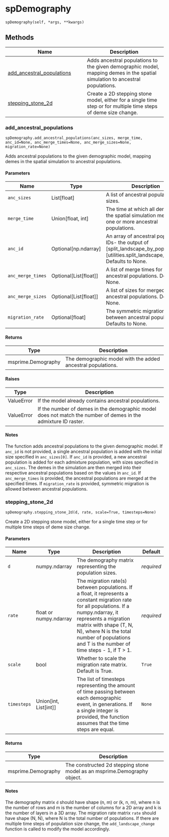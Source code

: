 # spDemography { #spaceprime.spDemography }

`spDemography(self, *args, **kwargs)`



## Methods

| Name | Description |
| --- | --- |
| [add_ancestral_populations](#spaceprime.spDemography.add_ancestral_populations) | Adds ancestral populations to the given demographic model, mapping demes in the spatial simulation to ancestral populations. |
| [stepping_stone_2d](#spaceprime.spDemography.stepping_stone_2d) | Create a 2D stepping stone model, either for a single time step or for multiple time steps of deme size change. |

### add_ancestral_populations { #spaceprime.spDemography.add_ancestral_populations }

`spDemography.add_ancestral_populations(anc_sizes, merge_time, anc_id=None, anc_merge_times=None, anc_merge_sizes=None, migration_rate=None)`

Adds ancestral populations to the given demographic model, mapping demes in the spatial simulation to ancestral populations.

#### Parameters

| Name              | Type                      | Description                                                                                                                       | Default    |
|-------------------|---------------------------|-----------------------------------------------------------------------------------------------------------------------------------|------------|
| `anc_sizes`       | List\[float\]             | A list of ancestral population sizes.                                                                                             | _required_ |
| `merge_time`      | Union\[float, int\]       | The time at which all demes in the spatial simulation merge into one or more ancestral populations.                               | _required_ |
| `anc_id`          | Optional\[np.ndarray\]    | An array of ancestral population IDs- the output of [split_landscape_by_pop][utilities.split_landscape_by_pop]. Defaults to None. | `None`     |
| `anc_merge_times` | Optional\[List\[float\]\] | A list of merge times for ancestral populations. Defaults to None.                                                                | `None`     |
| `anc_merge_sizes` | Optional\[List\[float\]\] | A list of sizes for merged ancestral populations. Defaults to None.                                                               | `None`     |
| `migration_rate`  | Optional\[float\]         | The symmetric migration rate between ancestral populations. Defaults to None.                                                     | `None`     |

#### Returns

| Type               | Description                                                 |
|--------------------|-------------------------------------------------------------|
| msprime.Demography | The demographic model with the added ancestral populations. |

#### Raises

| Type       | Description                                                                                                    |
|------------|----------------------------------------------------------------------------------------------------------------|
| ValueError | If the model already contains ancestral populations.                                                           |
| ValueError | If the number of demes in the demographic model does not match the number of demes in the admixture ID raster. |

#### Notes

The function adds ancestral populations to the given demographic model. If `anc_id` is not provided, a single ancestral population is added with the initial size specified in `anc_sizes[0]`. If `anc_id` is provided, a new ancestral population is added for each admixture population, with sizes specified in `anc_sizes`. The demes in the simulation are then merged into their respective ancestral populations based on the values in `anc_id`. If `anc_merge_times` is provided, the ancestral populations are merged at the specified times. If `migration_rate` is provided, symmetric migration is allowed between ancestral populations.

### stepping_stone_2d { #spaceprime.spDemography.stepping_stone_2d }

`spDemography.stepping_stone_2d(d, rate, scale=True, timesteps=None)`

Create a 2D stepping stone model, either for a single time step or for multiple time steps of deme size change.

#### Parameters

| Name        | Type                      | Description                                                                                                                                                                                                                                                                                | Default    |
|-------------|---------------------------|--------------------------------------------------------------------------------------------------------------------------------------------------------------------------------------------------------------------------------------------------------------------------------------------|------------|
| `d`         | numpy.ndarray             | The demography matrix representing the population sizes.                                                                                                                                                                                                                                   | _required_ |
| `rate`      | float or numpy.ndarray    | The migration rate(s) between populations. If a float, it represents a constant migration rate for all populations. If a numpy.ndarray, it represents a migration matrix with shape (T, N, N), where N is the total number of populations and T is the number of time steps - 1, if T > 1. | _required_ |
| `scale`     | bool                      | Whether to scale the migration rate matrix. Default is True.                                                                                                                                                                                                                               | `True`     |
| `timesteps` | Union\[int, List\[int\]\] | The list of timesteps representing the amount of time passing between each demographic event, in generations. If a single integer is provided, the function assumes that the time steps are equal.                                                                                         | `None`     |

#### Returns

| Type               | Description                                                              |
|--------------------|--------------------------------------------------------------------------|
| msprime.Demography | The constructed 2d stepping stone model as an msprime.Demography object. |

#### Notes

The demography matrix `d` should have shape (n, m) or (k, n, m), where n is the number of rows and m is the number of columns for a 2D array and k is the number of layers in a 3D array.
The migration rate matrix `rate` should have shape (N, N), where N is the total number of populations.
If there are multiple time steps of population size change, the `add_landscape_change` function is called to modify the model accordingly.